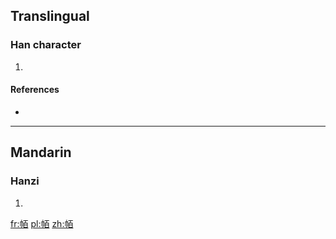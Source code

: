 ==Translingual==

===Han character===
{{Han char|rn=50|rad=巾|as=06|sn=9|four=|canj=中月一日 (LBMA)}}

# {{defn|Han|sort=巾06}}

====References====
* {{Han ref|kx=0330.180|dkj=08867|dj=0636.080|hdz=10736.110|uh=5E1E|ud=24094}}

----

==Mandarin==

===Hanzi===
{{cmn-hanzi|pin=[[mò]] ([[mo4]])|wg=mo<sup>4</sup>}}

# {{defn|lang=cmn|sort=巾06}}

[[fr:帞]]
[[pl:帞]]
[[zh:帞]]